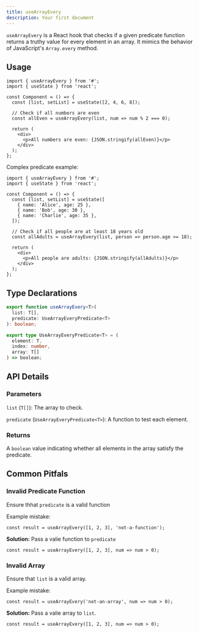 ```yaml
---
title: useArrayEvery
description: Your first document
---
```


`useArrayEvery` is a React hook that checks if a given predicate function returns a truthy value for every element in an array. It mimics the behavior of JavaScript's `Array.every` method.

## Usage

```tsx
import { useArrayEvery } from '#';
import { useState } from 'react';

const Component = () => {
  const [list, setList] = useState([2, 4, 6, 8]);

  // Check if all numbers are even
  const allEven = useArrayEvery(list, num => num % 2 === 0);

  return (
    <div>
      <p>All numbers are even: {JSON.stringify(allEven)}</p>
    </div>
  );
};
```

Complex predicate example:

```tsx
import { useArrayEvery } from '#';
import { useState } from 'react';

const Component = () => {
  const [list, setList] = useState([
    { name: 'Alice', age: 25 },
    { name: 'Bob', age: 30 },
    { name: 'Charlie', age: 35 },
  ]);

  // Check if all people are at least 18 years old
  const allAdults = useArrayEvery(list, person => person.age >= 18);

  return (
    <div>
      <p>All people are adults: {JSON.stringify(allAdults)}</p>
    </div>
  );
};
```

## Type Declarations

```typescript
export function useArrayEvery<T>(
  list: T[],
  predicate: UseArrayEveryPredicate<T>
): boolean;

export type UseArrayEveryPredicate<T> = (
  element: T,
  index: number,
  array: T[]
) => boolean;
```

## API Details

### Parameters

`list` (`T[]`): The array to check.

`predicate` (`UseArrayEveryPredicate<T>`): A function to test each element.

### Returns

A `boolean` value indicating whether all elements in the array satisfy the predicate.

## Common Pitfals

### Invalid Predicate Function

Ensure thhat `predicate` is a valid function

Example mistake:

```tsx
const result = useArrayEvery([1, 2, 3], 'not-a-function');
```

**Solution:** Pass a valie function to `predicate`

```tsx
const result = useArrayEvery([1, 2, 3], num => num > 0);
```

### Invalid Array

Ensure that `list` is a valid array.

Example mistake:

```tsx
const result = useArrayEvery('not-an-array', num => num > 0);
```

**Solution:** Pass a valie array to `list`.

```tsx
const result = useArrayEvery([1, 2, 3], num => num > 0);
```
